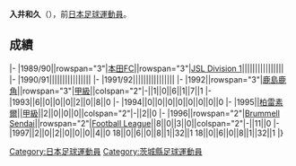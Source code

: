 {{Infobox football biography
|name=入井和久
|image=
|fullname=入井和久
|birth_date={{Birth date and age|1970|10|18}}
|cityofbirth=[[茨城縣|茨城縣]]
|countryofbirth=[[日本|日本]]
|position=[[後衛_(足球)|後衛]]
|currentclub=
|years=1989-1992<br/>1992-1994<br/>1995<br/>1996-1997
|clubs=[[本田FC|本田FC]]<br/>[[鹿島鹿角|鹿島鹿角]]<br/>[[柏雷素爾|柏雷素爾]]<br/>[[仙台維加泰|Brummell Sendai]]
|caps(goals)=
|nationalyears=
|nationalteam=
|nationalcaps(goals)=
}}
'''入井和久'''（{{Bd|1970年|10月18日||}}），前[[日本|日本]][[足球|足球]][[運動員|運動員]]。

==成績==
{{Football player club statistics 1|YYN}}
{{Football player club statistics 2|JPN|YYN}}
|-
|1989/90||rowspan="3"|[[本田FC|本田FC]]||rowspan="3"|[[Japan_Soccer_League|JSL Division 1]]||||||||||||||||
|-
|1990/91||||||||||||||||
|-
|1991/92||||||||||||||||
|-
|1992||rowspan="3"|[[鹿島鹿角|鹿島鹿角]]||rowspan="3"|[[日本職業足球甲級聯賽|甲級]]||colspan="2"|-||1||0||6||1||7||1
|-
|1993||6||0||0||0||2||0||8||0
|-
|1994||0||0||0||0||0||0||0||0
|-
|1995||[[柏雷素爾|柏雷素爾]]||[[日本職業足球甲級聯賽|甲級]]||2||0||0||0||colspan="2"|-||2||0
|-
|1996||rowspan="2"|[[仙台維加泰|Brummell Sendai]]||rowspan="2"|[[Japan_Football_League|Football League]]||8||0||3||0||colspan="2"|-||11||0
|-
|1997||2||0||2||0||0||0||4||0
{{Football player club statistics 3|1|JPN}}18||0||6||0||8||1||32||1
{{Football player club statistics 5}}18||0||6||0||8||1||32||1
|}

{{Japan-sport-bio-stub}}
{{Soccer-player-stub}}
[[Category:日本足球運動員|Category:日本足球運動員]]
[[Category:茨城縣足球運動員|Category:茨城縣足球運動員]]